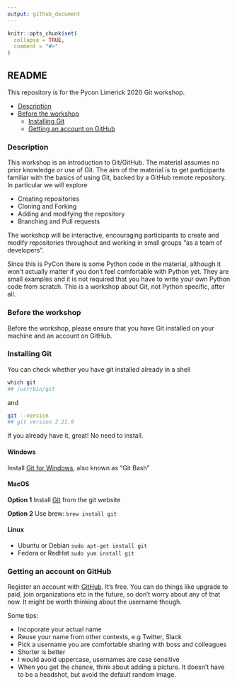 ```yaml
---
output: github_document
---
```


<!-- README.md is generated from README.Rmd. Please edit that file -->

```r
knitr::opts_chunk$set(
  collapse = TRUE,
  comment = "#>"
)
```

## README

This repository is for the Pycon Limerick 2020 Git workshop. 

- [Description](#Description)
- [Before the workshop](#Before-the-workshop)
  - [Installing Git](#Installing-Git)
  - [Getting an account on GitHub](#Getting-an-account-on-github)

### Description 

This workshop is an introduction to Git/GitHub. The material assumes no prior knowledge or use of Git. The aim of the material is to get participants familiar with the basics of using Git, backed by a GitHub remote repository. In particular we will explore

* Creating repositories
* Cloning and Forking
* Adding and modifying the repository
* Branching and Pull requests

The workshop will be interactive, encouraging participants to create and modify repositories throughout and working in small groups "as a team of developers".

Since this is PyCon there is some Python code in the material, although it won't actually matter if you don't feel comfortable with Python yet. They are small examples and it is not required that you have to write your own Python code from scratch. This is a workshop about Git, not Python specific, after all.

### Before the workshop

Before the workshop, please ensure that you have Git installed on your machine and an account on GitHub. 

### Installing Git

You can check whether you have git installed already in a shell

```bash
which git
## /usr/bin/git
```

and 

```bash
git --version
## git version 2.21.0
```

If you already have it, great! No need to install.

#### Windows

Install [Git for Windows](https://git-for-windows.github.io/), also known as "Git Bash"

#### MacOS

**Option 1** Install [Git](https://git-scm.com/downloads) from the git website

**Option 2** Use brew: `brew install git`

#### Linux

* Ubuntu or Debian `sudo apt-get install git`
* Fedora or RedHat `sudo yum install git`

### Getting an account on GitHub

Register an account with [GitHub](https://github.com). It's free. 
You can do things like upgrade to paid, join organizations etc in the future, so don't worry about any of that now. It might be worth thinking about the username though. 

Some tips:

* Incoporate your actual name
* Reuse your name from other contexts, e.g Twitter, Slack
* Pick a username you are comfortable sharing with boss and colleagues
* Shorter is better
* I would avoid uppercase, usernames are case sensitive
* When you get the chance, think about adding a picture. It doesn't have to 
be a headshot, but avoid the default random image.
